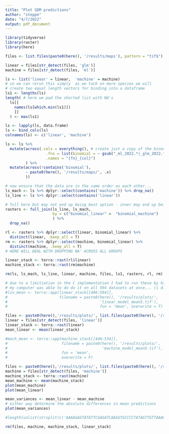 ```yaml
---
title: "Plot SDM predictions"
author: "steppe"
date: "4/7/2022"
output: pdf_document
---
```


```r
library(tidyverse)
library(raster)
library(here)
```


```r
files <- list.files(paste0(here(), '/results/maps'), pattern = "tif$")

linear = files[str_detect(files, 'glm')]
machine = files[str_detect(files, 'ml')]

ls <- list('linear' = linear,  'machine' = machine) 
# so we can rerun this simply  as we tack on more species we will
# create two equal length vectors for binding into a dataframe
ls1 <- lengths(ls)
length( # here we pad the shorted list with NA's
  ls[[
    names(ls[which.min(ls1)])
    ]]
  ) <- max(ls1)

ls <- lapply(ls, data.frame) 
ls <- bind_cols(ls)
colnames(ls) <- c('linear', 'machine')

ls <- ls %>% 
  mutate(across(.cols = everything(), # create just a copy of the binomials
                  .fns = list(binomial = ~ gsub("_ml_2022.*|_glm_2022.*|", "", .)),
                  .names = "{fn}_{col}")
         ) %>% 
  mutate(across(!contains('binomial'),
         ~ paste0(here(), '/results/maps/', .x)
         ))

# now ensure that the data are in the same order as each other...
ls_mach <- ls %>% dplyr::select(contains('machine')) %>% drop_na()
ls_line <- ls %>% dplyr::select(contains('linear'))

# full here but may not end up being best option - inner may end up being best
rasters <- full_join(ls_line, ls_mach,
                     by = c("binomial_linear" =  "binomial_machine")
                     ) %>% 
  drop_na()

rl <- rasters %>% dplyr::select(linear, binomial_linear) %>% 
  distinct(linear, .keep_all = T)
rm <- rasters %>% dplyr::select(machine, binomial_linear) %>% 
  distinct(machine, .keep_all = T)
# HERE WILL DEAL WITH DROPPING NA' ACROSS ALL GROUPS

linear_stack <- terra::rast(rl$linear)
machine_stack <- terra::rast(rm$machine)

rm(ls, ls_mach, ls_line, linear, machine, files, ls1, rasters, rl, rm)
```

```r

# due to a limitiation in the C implementation I had to run these by hand... even though
# my computer was able to do do it on all 594 datasets at once... (i did not save the results)
#lin_mean <- terra::app(linear_stack[[496:594]], 
#                       filename = paste0(here(), '/results/plots/', 
#                                         'linear_model_mean5.tif'),
#                                         fun = 'mean', overwrite = T)

files <- paste0(here(),'/results/plots/', list.files(paste0(here(), '/results/plots'), pattern = "tif$"))
linear = files[str_detect(files, 'linear')]
linear_stack <- terra::rast(linear)
mean_linear <- mean(linear_stack)

#mach_mean <- terra::app(machine_stack[[446:534]],
#                        filename = paste0(here(), '/results/plots/', 
#                                          'machine_model_mean5.tif'),
#                        fun = 'mean', 
#                        overwrite = F)

files <- paste0(here(),'/results/plots/', list.files(paste0(here(), '/results/plots'), pattern = "tif$"))
machine = files[str_detect(files, 'machine')]
machine_stack <- terra::rast(machine)
mean_machine <- mean(machine_stack)
plot(mean_machine)
plot(mean_linear)

mean_variances <- mean_linear - mean_machine
# either way determine the absolute differences in mean predictions
plot(mean_variances)

#length(unlist(strsplit(c('AAAAGAGTATATTCGAGATCAAGGTGCCCCTATAGTTGTTAAAGCAGATGGATTGGCT#GCTGGTAAAGGTGTAATTGTTGCAATGACTCCGGAAGAGGCTCTTGAAGCT'), split = "")))

rm(files, machine, machine_stack, linear_stack)
```

